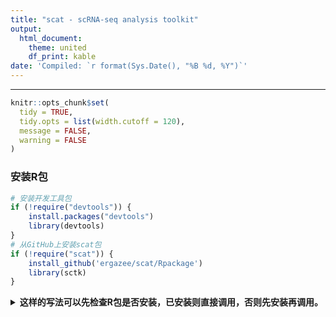 ```yaml
---
title: "scat - scRNA-seq analysis toolkit"
output:
  html_document:
    theme: united
    df_print: kable
date: 'Compiled: `r format(Sys.Date(), "%B %d, %Y")`'
---
```

***

```r
knitr::opts_chunk$set(
  tidy = TRUE,
  tidy.opts = list(width.cutoff = 120),
  message = FALSE,
  warning = FALSE
)
```


### 安装R包

```r
# 安装开发工具包
if (!require("devtools")) {
	install.packages("devtools")
	library(devtools)
}
# 从GitHub上安装scat包
if (!require("scat")) {
	install_github('ergazee/scat/Rpackage')
	library(sctk)
}
```
<details>
  <summary>**这样的写法可以先检查R包是否安装，已安装则直接调用，否则先安装再调用。**</summary>

### 数据准备
导入表达矩阵
```r
mat1 <- read.table("..//extdata//refData1.txt",header=TRUE,row.names = 1)
mat2 <- read.table("..//extdata//refData2.txt",header=TRUE,row.names = 1)
mat3 <- read.table("..//extdata//Data1.txt",header=TRUE,row.names = 1)
mat4 <- read.table("..//extdata//Data2.txt",header=TRUE,row.names = 1)
```

导入参考数据集的标签信息
```r
refLabel1 <- read.table("..//extdata//refLabel1.txt",header=TRUE,row.names = 1)
refLabel1$refLabel <- refLabel1$Lineage

refLabel2 <- read.table("..//extdata//refLabel2.txt",header=TRUE,row.names = 1)
refLabel2$refLabel <- refLabel2$Lineage
```

分别将实验数据集和参考数据集处理为seurat对象，然后保存为data.list
```r
refData1 <- datainput(mat=mat1, name="Human_Ref", refLabel=refLabel1)
refData2 <- datainput(mat=mat2, name="Monkey_Ref", refLabel=refLabel2)

data1 <- datainput(mat=mat3, name="Human_Chimera")
data2 <- datainput(mat=mat4, name="Monkey_Chimera")

data.list <- list(data1, data2, refData1, refData2)
rm(list=setdiff(ls(), "data.list"))
```


### 标准整合流程
细胞数据质控
```r
# 计算线粒体RNA比例，可视化细胞基因数，pdf文件保存在工作路径中
for (i in 1:length(data.list) ){
  data.list[[i]][["percent.mt"]] <- PercentageFeatureSet(data.list[[i]], pattern = "^MT-")
  pdf(as.character(paste("data_quality",i,".pdf",sep = "_")),width = 10, height = 6)
  print(VlnPlot(data.list[[i]], features = c("nFeature_RNA", "nCount_RNA", "percent.mt"), ncol = 3))
  dev.off()
}

# 细胞质控
for (i in 1:length(data.list) ){
  data.list[[i]] <- subset(data.list[[i]], subset = nFeature_RNA > 200 & percent.mt < 10)
  data.list[[i]] <- NormalizeData(data.list[[i]], verbose = FALSE)
}

# 输出质控后的细胞数量
cell_count = sapply(data.list, ncol)
message("cell count: \n",paste("data", seq(1:length(cell_count)),": ",cell_count,"\n", sep = ""))
```
<details>
  <summary>**若选择SCT流程，则预处理步骤应如下所示**</summary>
for (i in 1:length(data.list) ){
  data.list[[i]] <- PercentageFeatureSet(data.list[[i]], pattern = "^MT-", col.name = "percent.mt")
  pdf(as.character(paste("data_quality",i,".pdf",sep = "_")),width = 10, height = 6)
  print(VlnPlot(data.list[[i]], features = c("nFeature_RNA", "nCount_RNA", "percent.mt"), ncol = 3))
  dev.off()
}
for (i in 1:length(data.list) ){
  data.list[[i]] <- subset(data.list[[i]], subset = nFeature_RNA > 200 & percent.mt < 10)
  data.list[[i]] <- SCTransform(data.list[[i]], vars.to.regress = "percent.mt", verbose = FALSE)
}

### 遍历寻优,返回的data.integrated即为最优参数结果
```r
data.integrated <- ptuner(data.list = data.list,
       Normalize_Method = "Standard", Dims = 30,
       Nmin = 2000, Nmax = 3000, Nstep = 1000,
       Rmin = 0.5, Rmax = 0.8, Rstep = 0.1)
```
<details>
  <summary>**若选择SCT流程，则Normalize_Method参数应设置为SCT**</summary>

### 不同参数组合下参考数据集的标签一致性
```r
consistency
```

### Sankeyplot可以可视化细胞标签对应关系，展示细胞类型鉴定过程
```r
Sankeyplot(data.integrated,"refLabel","seurat_clusters","celltype")
```

### 可视化亚群间相关系数
```r
av.exp <- AverageExpression(data.integrated)$RNA
cor.exp <- as.data.frame(cor(av.exp,method = "pearson"))
pheatmap(cor.exp, display_numbers = TRUE, fontsize_row = 12, fontsize_col = 12,angle_col = 90)
```
<details>
  <summary>**method参数可设置为pearson或spearman等**</summary>

### Barplot可以可视化不同细胞亚群间的属性分布，如基因数
```r
Barplot(data.integrated,"celltype","nFeature_RNA")
```

### 提取特定样本，计算各亚群的显著上调markers
```r
cells.use <- colnames(data.integrated)[which(data.integrated[[]]['type'] == "Human_Chimera" |
                                             data.integrated[[]]['type'] == "Monkey_Chimera")]
data.new <- subset(data.integrated, cells = cells.use)
Sankeyplot(data.new,"refLabel","seurat_clusters","celltype")
data.markers <- FindAllMarkers(data.new, only.pos = TRUE, min.pct = 0.2, logfc.threshold = 0.2)
```

### 绘制亚群间markers的韦恩图，png文件保存在工作路径中
```r
markers <- list(PE=data.markers[data.markers$cluster=="PE",]$gene,
                TE=data.markers[data.markers$cluster=="TE",]$gene,
                EPI=data.markers[data.markers$cluster=="EPI",]$gene)
VN3(markers,"PE_TE_EPI.png")
```
<details>
  <summary>**VN2，VN3，VN4，VN5函数对应不同的亚群数量**</summary>

### 绘制各亚群的topN marker
```r
top2 <- data.markers %>% group_by(cluster) %>% top_n(n = 1, wt = avg_logFC)
DotPlot(data.new, features = unique(top2$gene)) + RotatedAxis()
```

### 绘制特定基因在样本中的表达分布
```r
genes <- c("DCN","SH2D4A","SVIP","MAD2L2")
FeaturePlot(data.new, features = genes, reduction = "tsne", cols = c("lightgrey", "red"))
```

### 对各亚群的markers进行富集分析，图表文件保存在工作路径中
```r
library(org.Hs.eg.db)
Enrich(data.markers,database = "KEGG",orgdb = "org.Hs.eg.db",organism = 'hsa')
```
<details>
  <summary>**database参数可设置为GO或KEGG**</summary>

### 保存Rda,用于后续分析
```r
save(data.new, file = "test.Rda")
```
